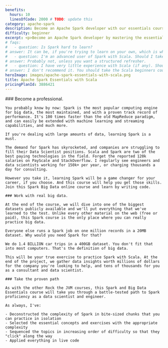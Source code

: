 ```yaml
---
benefits:
  hours: 10
  linesOfCode: 2000 # TODO: update this
category: apache-spark
description: Become an Apache Spark developer with our essentials course. Master the fundamentals of Apache Spark with Scala and big data through clear lessons, practical exercises, and a smooth learning curve. Ideal for those with some programming experience, this course will quickly equip you with essential skills to effectively tackle real-world big data challenges.
difficulty: beginner
excerpt: <p>Become an Apache Spark developer by mastering the essentials of Apache Spark with Scala and big data with our comprehensive, hands-on course</p>
# faqs:
#   - question: Is Spark hard to learn?
# answer: It can be, if you're trying to learn on your own, which is why I've created this dedicated Spark course. The course was designed to give you a challenge so you're not bored, but not so much that you flip the table in anger. In case you struggle, we have a community willing to help, and I'm responsive for questions!
#   - question: I'm an advanced user of Spark with Scala. Should I take this course?
# answer: Probably not, unless you want a structured refresher.
#   - question: I have very little experience with Scala (if any). Should I take this course?
# answer: I don't recommend it. You should take the Scala beginners course (at least) first, before you learn Spark.
heroImage: images/apache-spark-essentials-with-scala.png
title: Apache Spark Essentials with Scala
pricingPlanId: 3886421
---
```



<CourseLayout>
  <Fragment slot="goal">
    ### Become a professional.

    You probably know by now: Spark is the most popular computing engine for big data, the most maintained, and with a proven track record of performance. It's 100 times faster than the old MapReduce paradigm, and can easily be extended with machine learning and streaming capabilities, and much more.

    If you're dealing with large amounts of data, learning Spark is a must.

    The demand for Spark has skyrocketed, and companies are struggling to fill their Data Scientist positions. Scala and Spark are two of the best paying technologies in the field. Forget the reported 120k salaries on PayScale and StackOverflow. I regularly see engineers and data scientists working for 150k+ per year, or charging thousands a day for consulting.

    However you take it, learning Spark will be a game changer for your career, if you choose. And this course will help you get those skills. Join this Spark Big Data online course and learn by writing code.

    ### Work with real big data.

    At the end of the course, we will dive into one of the biggest datasets publicly available and we'll put everything that we've learned to the test. Unlike every other material on the web (free or paid), this Spark course is the only place where you can really practice big data.

    Everyone else runs a Spark job on one million records in a 20MB dataset. Why would you need Spark for that?

    We do 1.4 BILLION car trips in a 400GB dataset. You don't fit that into most computers. That's the definition of big data.

    This will be your true exercise to practice Spark with Scala. At the end of the project, we gather data insights worth millions of dollars for the company you're looking to help, and tens of thousands for you as a consultant and data scientist.

    ### Take the proven path

    As with the other Rock the JVM courses, this Spark and Big Data Essentials course will take you through a battle-tested path to Spark proficiency as a data scientist and engineer.

    As always, I've:

    - Deconstructed the complexity of Spark in bite-sized chunks that you can practice in isolation
    - Selected the essential concepts and exercises with the appropriate complexity
    - Sequenced the topics in increasing order of difficulty so that they "click" along the way
    - Applied everything in live code

  </Fragment>
</CourseLayout>
